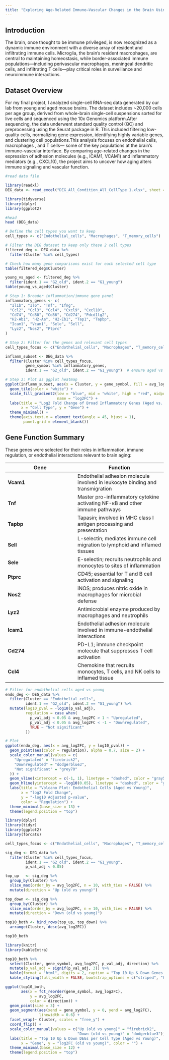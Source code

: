 ```yaml
---
title: "Exploring Age-Related Immune–Vascular Changes in the Brain Using Single-Cell RNA-seq"
---
```

## Introduction
The brain, once thought to be immune privileged, is now recognized as a dynamic immune environment with a diverse array of resident and infiltrating immune cells. Microglia, the brain’s resident macrophages, are central to maintaining homeostasis, while border-associated immune populations—including perivascular macrophages, meningeal dendritic cells, and infiltrating T cells—play critical roles in surveillance and neuroimmune interactions.

## Dataset Overview
For my final project, I analyzed single-cell RNA-seq data generated by our lab from young and aged mouse brains. The dataset includes ~20,000 cells per age group, derived from whole-brain single-cell suspensions sorted for live cells and sequenced using the 10x Genomics platform.After sequencing, the data underwent standard quality control (QC) and preprocessing using the Seurat package in R. This included filtering low-quality cells, normalizing gene expression, identifying highly variable genes, and clustering cell populations.This analysis focuses on endothelial cells,  macrophages , and T cells— some of the key populations at the brain’s immune–vascular interface. By comparing age-related changes in the expression of adhesion molecules (e.g., ICAM1, VCAM1) and inflammatory mediators (e.g., CXCL10), the project aims to uncover how aging alters immune signaling and vascular function. 
```r
#read data file

library(readxl)
DEG_data <- read_excel("DEG_All_Condition_All_CellType 1.xlsx", sheet = 1)

```

```r
library(tidyverse)
library(dplyr)
library(ggplot2)
```


```r
#head
head (DEG_data)
```


```r
# Define the cell types you want to keep
cell_types <- c("Endothelial_cells", "Macrophages", "T_memory_cells")

# Filter the DEG dataset to keep only these 2 cell types
filtered_deg <- DEG_data %>%
  filter(Cluster %in% cell_types)

# Check how many gene comparisons exist for each selected cell type
table(filtered_deg$Cluster)
```

```r
young_vs_aged <- filtered_deg %>%
  filter(ident.1 == "G2_old", ident.2 == "G1_young")
table(young_vs_aged$Cluster)
```

```r

# Step 1: Broader inflammation/immune gene panel
inflammatory_genes <- c(
  "Il1b", "Il6", "Tnf", "Ifng", 
  "Ccl2", "Ccl3", "Ccl4", "Cxcl9", "Cxcl10",
  "Cd74", "Cd80", "Cd86", "Cd274", "Pdcd1lg2",
  "H2-Ab1", "H2-Aa", "H2-Eb1", "Tap1", "Tapbp",
  "Icam1", "Vcam1", "Sele", "Sell", 
  "Lyz2", "Nos2", "Ptprc"
)

# Step 2: Filter for the genes and relevant cell types
cell_types_focus <- c("Endothelial_cells", "Macrophages", "T_memory_cells")

inflamm_subset <- DEG_data %>%
  filter(Cluster %in% cell_types_focus,
         gene_symbol %in% inflammatory_genes,
         ident.1 == "G2_old", ident.2 == "G1_young")  # ensure aged vs young only

# Step 3: Plot as ggplot heatmap
ggplot(inflamm_subset, aes(x = Cluster, y = gene_symbol, fill = avg_log2FC)) +
  geom_tile(color = "white") +
  scale_fill_gradient2(low = "blue", mid = "white", high = "red", midpoint = 0,
                       name = "log2FC") +
  labs(title = "Log2 Fold Change of Broad Inflammatory Genes (Aged vs. Young)",
       x = "Cell Type", y = "Gene") +
  theme_minimal() +
  theme(axis.text.x = element_text(angle = 45, hjust = 1),
        panel.grid = element_blank())
```
## Gene Function Summary

These genes were selected for their roles in inflammation, immune regulation, or endothelial interactions relevant to brain aging:

| **Gene**  | **Function** |
|-----------|--------------|
| **Vcam1** | Endothelial adhesion molecule involved in leukocyte binding and transmigration |
| **Tnf**   | Master pro-inflammatory cytokine activating NF-κB and other immune pathways |
| **Tapbp** | Tapasin; involved in MHC class I antigen processing and presentation |
| **Sell**  | L-selectin; mediates immune cell migration to lymphoid and inflamed tissues |
| **Sele**  | E-selectin; recruits neutrophils and monocytes to sites of inflammation |
| **Ptprc** | CD45; essential for T and B cell activation and signaling |
| **Nos2**  | iNOS; produces nitric oxide in macrophages for microbial defense |
| **Lyz2**  | Antimicrobial enzyme produced by macrophages and neutrophils |
| **Icam1** | Endothelial adhesion molecule involved in immune-endothelial interactions |
| **Cd274** | PD-L1; immune checkpoint molecule that suppresses T cell activation |
| **Ccl4**  | Chemokine that recruits monocytes, T cells, and NK cells to inflamed tissue |

```r

# Filter for endothelial cells aged vs young
endo_deg <- DEG_data %>%
  filter(Cluster == "Endothelial_cells",
         ident.1 == "G2_old", ident.2 == "G1_young") %>%
  mutate(log10_pval = -log10(p_val_adj),
         regulation = case_when(
           p_val_adj < 0.05 & avg_log2FC > 1 ~ "Upregulated",
           p_val_adj < 0.05 & avg_log2FC < -1 ~ "Downregulated",
           TRUE ~ "Not significant"
         ))

# Plot
ggplot(endo_deg, aes(x = avg_log2FC, y = log10_pval)) +
  geom_point(aes(color = regulation), alpha = 0.7, size = 2) +
  scale_color_manual(values = c(
    "Upregulated" = "firebrick2",
    "Downregulated" = "dodgerblue3",
    "Not significant" = "grey70"
  )) +
  geom_vline(xintercept = c(-1, 1), linetype = "dashed", color = "gray50") +
  geom_hline(yintercept = -log10(0.05), linetype = "dashed", color = "gray50") +
  labs(title = "Volcano Plot: Endothelial Cells (Aged vs Young)",
       x = "log2 Fold Change",
       y = "-log10 Adjusted p-value",
       color = "Regulation") +
  theme_minimal(base_size = 13) +
  theme(legend.position = "top")

```

```r
library(dplyr)
library(tidyr)
library(ggplot2)
library(forcats)

cell_types_focus <- c("Endothelial_cells", "Macrophages", "T_memory_cells")

sig_deg <- DEG_data %>%
  filter(Cluster %in% cell_types_focus,
         ident.1 == "G2_old", ident.2 == "G1_young",
         p_val_adj < 0.05)

top_up   <- sig_deg %>%
  group_by(Cluster) %>%
  slice_max(order_by = avg_log2FC, n = 10, with_ties = FALSE) %>%
  mutate(direction = "Up (old vs young)")

top_down <- sig_deg %>%
  group_by(Cluster) %>%
  slice_min(order_by = avg_log2FC, n = 10, with_ties = FALSE) %>%
  mutate(direction = "Down (old vs young)")

top10_both <- bind_rows(top_up, top_down) %>%
  arrange(Cluster, desc(avg_log2FC))

top10_both
```

```r
library(knitr)
library(kableExtra)

top10_both %>%
  select(Cluster, gene_symbol, avg_log2FC, p_val_adj, direction) %>%
  mutate(p_val_adj = signif(p_val_adj, 3)) %>%
  kable(format = "html", digits = 2, caption = "Top 10 Up & Down Genes per Cell Type (Aged vs Young)") %>%
  kable_styling(full_width = FALSE, bootstrap_options = c("striped", "hover"))

```
```r
ggplot(top10_both,
       aes(x = fct_reorder(gene_symbol, avg_log2FC),
           y = avg_log2FC,
           color = direction)) +
  geom_point(size = 3) +
  geom_segment(aes(xend = gene_symbol, y = 0, yend = avg_log2FC),
               linewidth = 0.6) +
  facet_wrap(~ Cluster, scales = "free_y") +
  coord_flip() +
  scale_color_manual(values = c("Up (old vs young)" = "firebrick2",
                                "Down (old vs young)" = "dodgerblue3")) +
  labs(title = "Top 10 Up & Down DEGs per Cell Type (Aged vs Young)",
       x = "Gene", y = "log2FC (old vs young)", color = "") +
  theme_minimal(base_size = 12) +
  theme(legend.position = "top")

```

